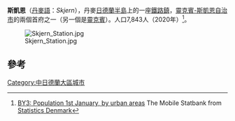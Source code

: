 '''斯凱恩'''（[[丹麥語|丹麥語]]：''Skjern''），丹麥[[日德蘭半島|日德蘭半島]]上的一座[[鐵路鎮|鐵路鎮]]，[[靈克賓-斯凱恩自治市|靈克賓-斯凱恩自治市]]的兩個首府之一（另一個是[[靈克賓|靈克賓]]）。人口7,843人（2020年）<ref>[https://m.statbank.dk/TableInfo/BY3?lang=en BY3: Population 1st January, by urban areas] {{Wayback|url=https://m.statbank.dk/TableInfo/BY3?lang=en |date=20210126151843 }} The Mobile Statbank from [[Statistics_Denmark|Statistics Denmark]]</ref>。

[[File:Skjern_Station.jpg|thumb]]

== 參考 ==
{{reflist}}

[[Category:中日德蘭大區城市|Category:中日德蘭大區城市]]